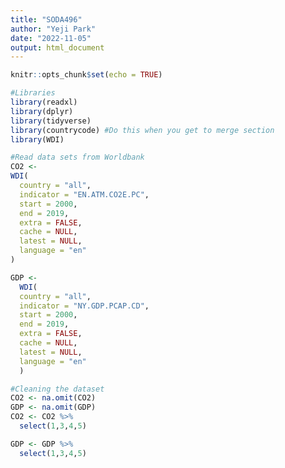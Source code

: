 ```yaml
---
title: "SODA496"
author: "Yeji Park"
date: "2022-11-05"
output: html_document
---
```


```r
knitr::opts_chunk$set(echo = TRUE)
```

```r
#Libraries
library(readxl)
library(dplyr)
library(tidyverse)
library(countrycode) #Do this when you get to merge section
library(WDI)
```

```r
#Read data sets from Worldbank
CO2 <-
WDI(
  country = "all",
  indicator = "EN.ATM.CO2E.PC",
  start = 2000,
  end = 2019,
  extra = FALSE,
  cache = NULL,
  latest = NULL,
  language = "en"
)

GDP <-
  WDI(
  country = "all",
  indicator = "NY.GDP.PCAP.CD",
  start = 2000,
  end = 2019,
  extra = FALSE,
  cache = NULL,
  latest = NULL,
  language = "en"
  )
```

```r
#Cleaning the dataset
CO2 <- na.omit(CO2)
GDP <- na.omit(GDP)
CO2 <- CO2 %>%
  select(1,3,4,5)

GDP <- GDP %>%
  select(1,3,4,5)
```

